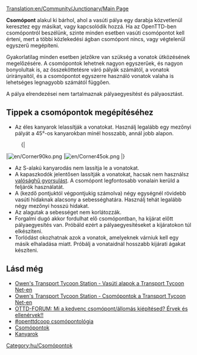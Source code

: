 [[Translation:en/Community/Junctionary/Main Page]]
{{hu/Csomópontmenü}}

'''Csomópont''' alakul ki bárhol, ahol a vasúti pálya egy darabja közvetlenül keresztez egy másikat, vagy kapcsolódik hozzá. Ha az OpenTTD-ben csomópontról beszélünk, szinte minden esetben vasúti csomópontot kell érteni, mert a többi közlekedési ágban csomópont nincs, vagy végtelenül egyszerű megépíteni.

Gyakorlatilag minden esetben jelzőkre van szükség a vonatok ütközésének megelőzésére. A csomópontok lehetnek nagyon egyszerűek, és nagyon bonyolultak is, az összeköttetésre váró pályák számától, a vonatok úrirányaitól, és a csomópontot egyszerre használó vonatok valaha is lehetséges legnagyobb számától függően. 

A pálya elrendezései nem tartalmaznak pályaegyesítést és pályaosztást.

==Tippek a csomópontok megépítéséhez==

* Az éles kanyarok lelassítják a vonatokat. Használj legalább egy mezőnyi pályát a 45&deg;-os kanyarokban minél hosszabb, annál jobb alapon.
:{|
|[[File:en/Corner90ko.png]]
|[[File:en/Corner45ok.png]]
|}
* Az S-alakú kanyarodás nem lassítja le a vonatokat.
* A kapaszkodók jelentősen lassítják a vonatokat, hacsak nem használsz [[hu/Archive/Manual/Settings/Valósághű gyorsulás|valósághű gyorsulást]]. A csomópont legfontosabb vonalain kerüld a feljárók használatát. 
* A (kezdő pontjuktól végpontjukig számolva) négy egységnél rövidebb vasúti hidaknak alacsony a sebességhatára. Használj tehát legalább négy mezőnyi hosszú hidakat. 
* Az alagutak a sebességet nem korlátozzák.
* Forgalmi dugó akkor fordulhat elő csomópontban, ha kijárat előtt pályaegyesítés van. Próbáld ezért a pályaegyesítéseket a kijáratokon túl elkészíteni. 
* Torlódást okozhatnak azok a vonatok, amelyeknek várniuk kell egy másik elhaladása miatt. Próbálj a vonataidnál hosszabb kijárati ágakat készíteni. 
==Lásd még==
* [http://www.transporttycoon.net/rail Owen's Transport Tycoon Station - Vasúti alapok a Transport Tycoon Net-en]
* [http://www.transporttycoon.net/junctions Owen's Transport Tycoon Station - Csomópontok a Transport Tycoon Net-en]
* [http://www.tt-forums.net/viewtopic.php?p=251709#251709 OTTD-FORUM: Mi a kedvenc csomópont/állomás kiépítésed? Érvek és ellenérvek!!]
* [http://wiki.openttdcoop.org/Junctionary #openttdcoop csomópontológia]
* [[:Category:hu/Csomópontok|Csomópontok]]
* [[hu/Community/Kanyarok|Kanyarok]]

[[Category:hu/Csomópontok]]